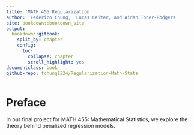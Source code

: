 ```yaml
---
title: 'MATH 455 Regularization'
author: 'Federico Chung,  Lucas Leiter, and Aidan Toner-Rodgers'
site: bookdown::bookdown_site
output: 
  bookdown::gitbook:
    split_by: chapter
    config:
      toc:
        collapse: chapter
        scroll_highlight: yes
documentclass: book  
github-repo: fchung1224/Regularization-Math-Stats
---
```

  
# Preface {-}

In our final project for MATH 455: Mathematical Statistics, we explore the theory behind penalized regression models. 
